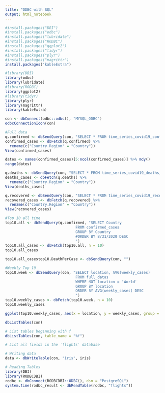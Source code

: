 ```yaml
---
title: "ODBC with SQL"
output: html_notebook
---
```

```r
#install.packages("DBI")
#install.packages("odbc")
#install.packages("lubridate")
#install.packages("RODBC")
#install.packages("ggplot2")
#install.packages("tidyr")
#install.packages("plyr")
#install.packages("magrittr")
install.packages("kableExtra")
```

```r
#library(DBI)
library(odbc)
library(lubridate)
#library(RODBC)
library(ggplot2)
#library(tidyr)
library(plyr)
library(magrittr)
library(kableExtra)
```

```r
con <- dbConnect(odbc::odbc(), "MYSQL_ODBC")
odbcConnectionIcon(con)
```
```r
#Full data
q.confirmed <- dbSendQuery(con, "SELECT * FROM time_series_covid19_confirmed_global")
confirmed_cases <- dbFetch(q.confirmed) %>% 
  rename(c("Country.Region" = "Country"))
View(confirmed_cases)
```

```r
dates <- names(confirmed_cases)[5:ncol(confirmed_cases)] %>% mdy()
range(dates)
```

```r
q.deaths <- dbSendQuery(con, "SELECT * FROM time_series_covid19_deaths_global")
deaths_cases <- dbFetch(q.deaths) %>% 
  rename(c("Country.Region" = "Country"))
View(deaths_cases)
```

```r
q.recovered <- dbSendQuery(con, "SELECT * FROM time_series_covid19_recovered_global")
recovered_cases <- dbFetch(q.recovered) %>% 
  rename(c("Country.Region" = "Country"))
View(recovered_cases)
```

```r
#Top 10 all time
top10.all <- dbSendQuery(q.confirmed, "SELECT Country
                                FROM confirmed_cases
                                GROUP BY Country
                                #ORDER BY 8/31/2020 DESC
                                ")
top10.all_cases <- dbFetch(top10.all, n = 10)
top10.all_cases
```

```r
top10.all_casestop10.DeathPerCase <- dbSendQuery(con, "")
```

```r
#Weekly Top 10
top10.week <- dbSendQuery(con, "SELECT location, AVG(weekly_cases)
                                FROM full_datas
                                WHERE NOT location = 'World'
                                GROUP BY location
                                ORDER BY AVG(weekly_cases) DESC
                                ")
top10.weekly_cases <- dbFetch(top10.week, n = 10)
top10.weekly_cases

ggplot(top10.weekly_cases, aes(x = location, y = weekly_cases, group = 1)) + geom_line()
```

```r
dbListTables(con)

# List tables beginning with f
dbListTables(con, table_name = "%f")

# List all fields in the 'flights' database
```

```r
# Writing data
data <- dbWriteTable(con, "iris", iris)
```


```r
# Reading Tables
library(DBI)
library(RODBCDBI)
rodbc <- dbConnect(RODBCDBI::ODBC(), dsn = "PostgreSQL")
system.time(rodbc_result <- dbReadTable(rodbc, "flights"))
```

